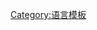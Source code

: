 {{Navbox
 | name = Varieties of Arabic
 | title = [[阿拉伯語]][[阿拉伯語變體|變體]]
 | state = {{{state<includeonly>|autocollapse</includeonly>}}}
 | listclass = hlist

|group1 = 伊斯兰化以前
|list1 =
* ''{{le|原始阿拉伯语|Proto-Arabic language}}''
* ''{{le|古阿拉伯語|Old Arabic}}''

|group2 = 書面語
|list2 =
* [[古典阿拉伯語]]
* [[现代标准阿拉伯语]]

|group3 = 现代方言
|list3 = {{Navbox|subgroup
  |group1 = [[半島阿拉伯語|阿拉伯半島]]
  |list1 = {{Navbox|subgroup
       | group1 = 中东部
   | list1 =
* {{le|巴林阿拉伯語|Bahrani Arabic}}
* [[海湾阿拉伯语]]
** {{smaller|{{le|巴林海湾阿拉伯语|Bahraini Gulf Arabic|巴林}}}}
** {{smaller|{{le|科威特阿拉伯語|Kuwaiti Arabic|科威特}}}}
* {{le|內志阿拉伯語|Najdi Arabic}}
* [[阿曼阿拉伯語]]
* {{le|希赫阿拉伯语|Shihhi Arabic}}

   | group2 = 西部
   | list2 =
* [[漢志阿拉伯語]]
** {{smaller|[[漢志阿拉伯語|市郊]]}}
** {{smaller|[[漢志阿拉伯語|贝都因]]}}

   | group3 = 南部
   | list3 =
* {{le|巴雷克阿拉伯语|Bareqi Arabic}}
* {{le|也门阿拉伯语|Yemeni Arabic}}
** {{smaller|{{le|哈德拉毛阿拉伯语|Hadhrami Arabic|哈德拉毛}}}}
** {{smaller|{{le|萨那阿拉伯语|Sanʽani Arabic|萨那}}}}
** {{smaller|{{le|塔伊兹-亚丁阿拉伯语|Taʽizzi-Adeni Arabic|塔伊兹-亚丁}}}}
** {{smaller|{{le|提哈米亚阿拉伯语|Tihamiyya Arabic|提哈米亚}}}}
** {{smaller|{{le|猶太-也门阿拉伯語|Judeo-Yemeni Arabic|猶太-也门}}}}
* {{le|佐法爾阿拉伯語|Dhofari Arabic}}

 | group5 = 西北
 | list5 =
* {{le|西北阿拉伯半岛阿拉伯语|Northwest Arabian Arabic}}
  }}

  |group2 = [[埃及阿拉伯語|尼罗-埃及]]
  |list2 ={{Navbox|subgroup
   | group1 = 北部
   | list1 =
* [[埃及阿拉伯語]]
* {{le|萨伊德阿拉伯语|Saʽidi Arabic}}

   | group2 = 中部
   | list2 =
* [[乍得阿拉伯語]]
* [[蘇丹阿拉伯語]]
}}

  |group3 = [[美索不達米亞阿拉伯語|美索不达米亚]]
  |list3 = {{Navbox|subgroup
   | group1 = 北部
   | list1 =
* {{le|北美索不達米亞阿拉伯語|North Mesopotamian Arabic}}（莫斯拉維）
** {{smaller|{{le|猶太-伊拉克阿拉伯語|Judeo-Iraqi Arabic|猶太-伊拉克}}}}
* [[塞浦路斯阿拉伯语]]
* {{le|安纳托利亚阿拉伯语|Anatolian Arabic}}

   | group2 = 南部
   | list2 =
* [[美索不達米亞阿拉伯語]]（伊拉克）
** {{smaller|{{le|巴格达阿拉伯语|Baghdadi Arabic|巴格达}}}}
* {{le|胡齐斯坦阿拉伯语|Khuzestani Arabic}}

}}
  |group4 = [[黎凡特阿拉伯語|黎凡特]]
  |list4 = {{Navbox|subgroup
   | group1 =北部
   | list1 =
* [[北黎凡特阿拉伯语]]
** {{smaller|{{le|阿勒颇阿拉伯语|Aleppo Arabic|阿勒颇}}}}
** {{smaller|{{le|大马士革阿拉伯语|Damascus Arabic|大马士革}}}}
** {{smaller|[[黎巴嫩語|黎巴嫩]]}}
** {{smaller|{{le|楚库罗瓦阿拉伯语|Çukurova Arabic|西里西亚}}}}

   | group2 = 南部
   | list2 =
* [[南黎凡特阿拉伯语]]
** {{smaller|{{le|約旦阿拉伯語|Jordanian Arabic|约旦}}}}
** {{smaller|[[巴勒斯坦阿拉伯語|巴勒斯坦]]}}
}}

|group5 = [[馬格里布阿拉伯語|馬格里布]]
|list5 = {{Navbox|subgroup
   | group1 = {{le|前希拉勒阿拉伯语方言|Pre-Hilalian Arabic dialects|前希拉勒}}
   | list1 =
* {{le|前希拉勒都市阿拉伯语方言|Pre-Hilalian Urban Arabic dialects|都市阿拉伯语}}
** {{smaller|[[突尼斯阿拉伯語|东北突尼斯]]}}
* 东部村落阿拉伯语
** {{smaller|[[突尼斯阿拉伯語|萨赫勒]]}}
** {{smaller|[[突尼斯阿拉伯語|斯法克斯]]}}
** {{smaller|{{le|吉杰勒阿拉伯语|Jijel Arabic|小卡比利亚}}}}
* 西部村落阿拉伯语
** {{smaller|特拉拉斯}}
** {{smaller|{{le|杰布里阿拉伯语|Jebli Arabic|杰布里}}}}
* 犹太-马格里布阿拉伯语
** {{smaller|[[猶太-摩洛哥語|猶太-摩洛哥]]}}
** {{smaller|{{le|犹太-的黎波里阿拉伯语|Judeo-Tripolitanian Arabic|犹太-的黎波里}}}}
** {{smaller|{{le|猶太-突尼斯阿拉伯語|Judeo-Tunisian Arabic|猶太-突尼斯}}}}
* ''{{le|安达卢西亚阿拉伯语|Andalusian Arabic}}''
* ''{{le|西西里亚阿拉伯语|Siculo-Arabic}}''
** {{smaller|[[马耳他语|马耳他]]}}

   | group2 = {{le|希拉勒方言|Hilalian dialects|希拉勒}}	
   | list2 =
* 苏莱曼阿拉伯语
** {{smaller|{{le|利比亞阿拉伯語|Libyan Arabic|利比亞}}}}
* 东希拉勒阿拉伯语
** {{smaller|[[突尼斯阿拉伯語|突尼斯]]}}
* 中希拉勒阿拉伯语
** {{smaller|[[阿爾及利亞阿拉伯語|阿爾及利亞]]}}
** {{smaller|{{le|阿爾及利亞撒哈拉阿拉伯語|Algerian Saharan Arabic|阿爾及利亞撒哈拉}}}}
** {{smaller|{{link-id|东阿尔及利亚阿拉伯语|Bahasa Arab Aljazair Timur|东阿尔及利亚}}}}
* 马奇里阿拉伯语
** {{smaller|{{le|西摩洛哥阿拉伯語|Western Morocco Arabic|西摩洛哥}}}}
** {{smaller|{{le|东摩洛哥阿拉伯語|Eastern Morocco Arabic|东摩洛哥}}}}
** {{smaller|{{le|西阿尔及利亚阿拉伯语|Western Algeria Arabic|西阿尔及利亚}}}}
** {{smaller|[[哈桑语]]}}
** {{smaller|[[摩洛哥阿拉伯語|摩洛哥]]}}

}}
}}

|group5 = 外圍
|list5 =
*[[中亚阿拉伯语]]
** {{le|巴赫蒂亚里语|Bakhtiari dialect|巴赫蒂亚里}}
** 布哈拉
** {{link-ru|卡什卡达尔亚阿拉伯语|Кашкадарьинский диалект арабского языка|卡什卡达尔亚}}
* {{le|呼罗珊阿拉伯语|Khorasani Arabic}}
* ''{{le|希尔万阿拉伯语|Shirvani Arabic}}''

|group6 = [[猶太-阿拉伯語]]
|list6 =
* {{le|猶太-伊拉克阿拉伯語|Judeo-Iraqi Arabic}}
** {{smaller|{{le|巴格达犹太阿拉伯语|Baghdad Jewish Arabic|巴格达}}}}
* [[猶太-摩洛哥語]]
** {{smaller|Kjal}}
** {{smaller|Wqal}}
* {{le|犹太-的黎波里阿拉伯语|Judeo-Tripolitanian Arabic}}
* {{le|猶太-突尼斯阿拉伯語|Judeo-Tunisian Arabic}}
** {{smaller|Tunisene}}
* {{le|猶太-也门阿拉伯語|Judeo-Yemeni Arabic}}
** {{smaller|亞丁}}
** {{smaller|貝達}}
** {{smaller|哈班}}
** {{smaller|薩那}}

| group11 = {{le|阿拉伯文克里奧爾語|Arabic-based creole languages|克里奧爾語}}及{{le|皮钦阿拉伯语|Pidgin Arabic|皮钦语}}
| list11  =
* ''{{le|賓博阿拉伯語|Bimbashi Arabic}}''
* {{le|朱巴阿拉伯語|Juba Arabic}}
* ''{{le|馬里迪阿拉伯語|Maridi Arabic}}''
* {{le|努比语|Nubi language}}
* ''[[乍得阿拉伯語|圖爾庫語]]''

| below = ''斜體字''表示[[絕跡語言]]。

}}<noinclude>
{{collapsible option}}

[[Category:语言模板]]
</noinclude>